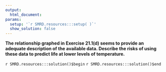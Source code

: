 ```yaml
---
output:
  html_document:
params:
  setup: '`r SMRD.resources:::setup( )`'
  show_solution: false
---
```


__The relationship graphed in Exercise 21.1(d) seems to provide an adequate description of the available data. Describe the risks of using these data to predict life at lower levels of temperature.__

`r SMRD.resources:::solution()$begin`
`r SMRD.resources:::solution()$end`

